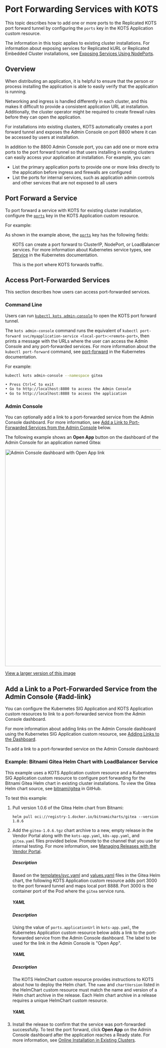 
# Port Forwarding Services with KOTS

This topic describes how to add one or more ports to the Replicated KOTS port forward tunnel by configuring the `ports` key in the KOTS Application custom resource.

The information in this topic applies to existing cluster installations. For information about exposing services for Replicated kURL or Replicated Embedded Cluster installations, see [Exposing Services Using NodePorts](kurl-nodeport-services).

## Overview

When distributing an application, it is helpful to ensure that the person or process installing the application is able to easily verify that the application is running.

Networking and ingress is handled differently in each cluster, and this makes it difficult to provide a consistent application URL at installation. Additionally, the cluster operator might be required to create firewall rules before they can open the application.

For installations into existing clusters, KOTS automatically creates a port forward tunnel and exposes the Admin Console on port 8800 where it can be accessed by users at installation.

In addition to the 8800 Admin Console port, you can add one or more extra ports to the port forward tunnel so that users installing in exsting clusters can easily access your application at installation. For example, you can:
* List the primary application ports to provide one or more links directly to the application before ingress and firewalls are configured 
* List the ports for internal services, such as application admin controls and other services that are not exposed to all users

## Port Forward a Service

To port forward a service with KOTS for existing cluster installation, configure the [`ports`](/reference/custom-resource-application#ports) key in the KOTS Application custom resource.

For example: 

<GiteaKotsApp/>

As shown in the example above, the [`ports`](/reference/custom-resource-application#ports) key has the following fields:

<ul>

<p><PortsServiceName/></p>

KOTS can create a port forward to ClusterIP, NodePort, or LoadBalancer services. For more information about Kubernetes service types, see [Service](https://kubernetes.io/docs/concepts/services-networking/service/) in the Kubernetes documentation.

<PortsServicePort/>

This is the port where KOTS forwards traffic.

<ServicePortNote/>

<PortsLocalPort/>

<PortsApplicationURL/>

</ul>

## Access Port-Forwarded Services

This section describes how users can access port-forwarded services.

### Command Line

Users can run [`kubectl kots admin-console`](/reference/kots-cli-admin-console-index) to open the KOTS port forward tunnel.

The `kots admin-console` command runs the equivalent of `kubectl port-forward svc/myapplication-service <local-port>:<remote-port>`, then prints a message with the URLs where the user can access the Admin Console and any port-forwarded services. For more information about the `kubectl port-forward` command, see [port-forward](https://kubernetes.io/docs/reference/generated/kubectl/kubectl-commands#port-forward) in the Kubernetes documentation.

For example:

```bash
kubectl kots admin-console --namespace gitea
```
```bash
• Press Ctrl+C to exit
• Go to http://localhost:8800 to access the Admin Console
• Go to http://localhost:8888 to access the application
```

### Admin Console

You can optionally add a link to a port-forwarded service from the Admin Console dashboard. For more information, see [Add a Link to Port-Forwarded Services from the Admin Console](#add-link) below.

The following example shows an **Open App** button on the dashboard of the Admin Console for an application named Gitea:

<img alt="Admin Console dashboard with Open App link" src="/images/gitea-open-app.png" width="700px"/>

[View a larger version of this image](/images/gitea-open-app.png)

## Add a Link to a Port-Forwarded Service from the Admin Console {#add-link}

You can configure the Kubernetes SIG Application and KOTS Application custom resources to link to a port-forwarded service from the Admin Console dashboard.

For more information about adding links on the Admin Console dashboard using the Kubernetes SIG Application custom resource, see [Adding Links to the Dashboard](/vendor/admin-console-adding-buttons-links).

To add a link to a port-forwarded service on the Admin Console dashboard:

<LinkToService/>

### Example: Bitnami Gitea Helm Chart with LoadBalancer Service

This example uses a KOTS Application custom resource and a Kubernetes SIG Application custom resource to configure port forwarding for the Bitnami Gitea Helm chart in existing cluster installations. To view the Gitea Helm chart source, see [bitnami/gitea](https://github.com/bitnami/charts/blob/main/bitnami/gitea) in GitHub.

To test this example:

1. Pull version 1.0.6 of the Gitea Helm chart from Bitnami:

    ```
    helm pull oci://registry-1.docker.io/bitnamicharts/gitea --version 1.0.6
    ```

1. Add the `gitea-1.0.6.tgz` chart archive to a new, empty release in the Vendor Portal along with the `kots-app.yaml`, `k8s-app.yaml`, and `gitea.yaml` files provided below. Promote to the channel that you use for internal testing. For more information, see [Managing Releases with the Vendor Portal](releases-creating-releases).

    <Tabs>
    <TabItem value="kots-app" label="kots-app.yaml" default>
    <h5>Description</h5>
    <p>Based on the <a href="https://github.com/bitnami/charts/blob/main/bitnami/gitea/templates/svc.yaml">templates/svc.yaml</a> and <a href="https://github.com/bitnami/charts/blob/main/bitnami/gitea/values.yaml">values.yaml</a> files in the Gitea Helm chart, the following KOTS Application custom resource adds port 3000 to the port forward tunnel and maps local port 8888. Port 3000 is the container port of the Pod where the <code>gitea</code> service runs.</p>
    <h5>YAML</h5>
    <GiteaKotsApp/>
    </TabItem>
    <TabItem value="k8s-app" label="k8s-app.yaml" default>
    <h5>Description</h5>
    <p>Using the value of <code>ports.applicationUrl</code> in <code>kots-app.yaml</code>, the Kubernetes Application custom resource below adds a link to the port-forwarded service from the Admin Console dashboard. The label to be used for the link in the Admin Console is "Open App".</p>
    <h5>YAML</h5>
    <GiteaK8sApp/>
    </TabItem>
    <TabItem value="helmchart" label="gitea.yaml" default>
    <h5>Description</h5>
    <p>The KOTS HelmChart custom resource provides instructions to KOTS about how to deploy the Helm chart. The <code>name</code> and <code>chartVersion</code> listed in the HelmChart custom resource must match the name and version of a Helm chart archive in the release. Each Helm chart archive in a release requires a unique HelmChart custom resource.</p>
    <h5>YAML</h5>
    <GiteaHelmChart/>
    </TabItem>
    </Tabs>

1. Install the release to confirm that the service was port-forwarded successfully. To test the port forward, click **Open App** on the Admin Console dashboard after the application reaches a Ready state. For more information, see [Online Installation in Existing Clusters](/enterprise/installing-existing-cluster).